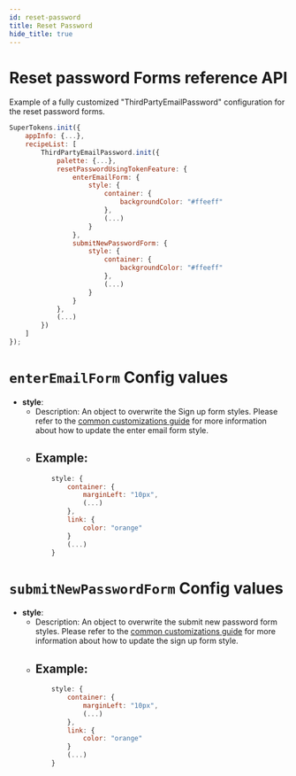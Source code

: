 ```yaml
---
id: reset-password
title: Reset Password
hide_title: true
---
```


# Reset password Forms reference API

Example of a fully customized "ThirdPartyEmailPassword" configuration for the reset password forms.

```jsx
SuperTokens.init({
    appInfo: {...},
    recipeList: [
        ThirdPartyEmailPassword.init({
            palette: {...},
            resetPasswordUsingTokenFeature: {
                enterEmailForm: {
                    style: {
                        container: {
                            backgroundColor: "#ffeeff"
                        },
                        (...)
                    }
                },
                submitNewPasswordForm: {
                    style: {
                        container: {
                            backgroundColor: "#ffeeff"
                        },
                        (...)
                    }
                }
            },
            (...)
        })
    ]
});
```

# `enterEmailForm` Config values

- **style**: 
    - Description: An object to overwrite the Sign up form styles. Please refer to the <a href="/docs/thirdpartyemailpassword/common-customizations/styling/changing-style" target="_blank">common customizations guide</a> for more information about how to update the enter email form style.
    - Example: 
        -
        ```jsx
            style: {
                container: {
                    marginLeft: "10px",
                    (...)
                },
                link: {
                    color: "orange"
                }
                (...)
            }
        ```

# `submitNewPasswordForm` Config values

- **style**: 
    - Description: An object to overwrite the submit new password form styles. Please refer to the  <a href="/docs/thirdpartyemailpassword/common-customizations/styling/changing-style" target="_blank">common customizations guide</a> for more information about how to update the sign up form style.
    - Example: 
        -
        ```jsx
            style: {
                container: {
                    marginLeft: "10px",
                    (...)
                },
                link: {
                    color: "orange"
                }
                (...)
            }
        ```
